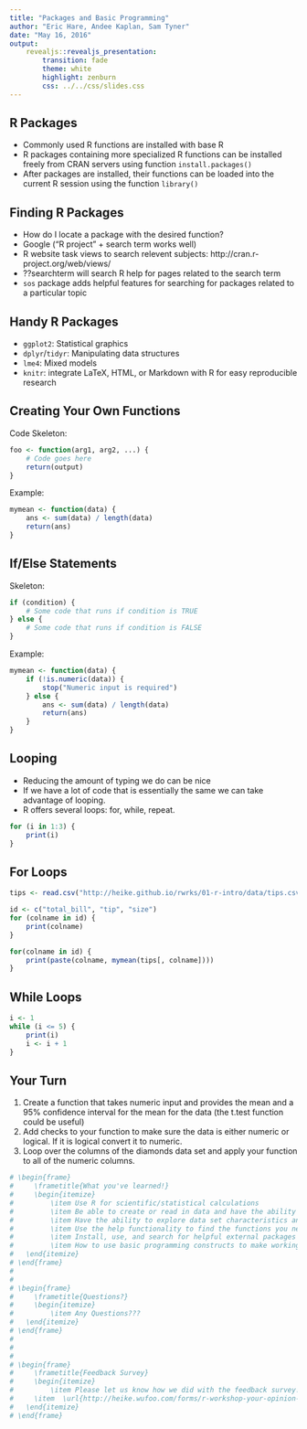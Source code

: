 ```yaml
---
title: "Packages and Basic Programming"
author: "Eric Hare, Andee Kaplan, Sam Tyner"
date: "May 16, 2016"
output: 
    revealjs::revealjs_presentation:
        transition: fade
        theme: white
        highlight: zenburn
        css: ../../css/slides.css
---
```


## R Packages

- Commonly used R functions are installed with base R
- R packages containing more specialized R functions can be installed freely from CRAN servers using function `install.packages()`
- After packages are installed, their functions can be loaded into the current R session using the function `library()`

## Finding R Packages

- How do I locate a package with the desired function?
- Google ("R project" + search term works well)
- R website task views to search relevent subjects: http://cran.r-project.org/web/views/
- ??searchterm will search R help for pages related to the search term
- `sos` package adds helpful features for searching for packages related to a particular topic

## Handy R Packages

- `ggplot2`: Statistical graphics
- `dplyr`/`tidyr`: Manipulating data structures
- `lme4`: Mixed models
- `knitr`: integrate LaTeX, HTML, or Markdown with R for easy reproducible research

## Creating Your Own Functions

Code Skeleton:

```r
foo <- function(arg1, arg2, ...) {
    # Code goes here
    return(output)
}
```

Example:

```r
mymean <- function(data) {
    ans <- sum(data) / length(data)
    return(ans)
}
```

## If/Else Statements

Skeleton:

```r
if (condition) {
    # Some code that runs if condition is TRUE
} else {
    # Some code that runs if condition is FALSE
}
```

Example:

```r
mymean <- function(data) {
    if (!is.numeric(data)) {
        stop("Numeric input is required")
    } else {
        ans <- sum(data) / length(data)
        return(ans)
    }
}
```

## Looping

- Reducing the amount of typing we do can be nice
- If we have a lot of code that is essentially the same we can take advantage of looping.
- R offers several loops: for, while, repeat.

```r
for (i in 1:3) {
    print(i)
}
```

## For Loops

```r
tips <- read.csv("http://heike.github.io/rwrks/01-r-intro/data/tips.csv")

id <- c("total_bill", "tip", "size")
for (colname in id) {
    print(colname)
}

for(colname in id) {
    print(paste(colname, mymean(tips[, colname])))
}
```

## While Loops

```r
i <- 1
while (i <= 5) {
    print(i)
    i <- i + 1
}
```

## Your Turn {#yourturn}

1. Create a function that takes numeric input and provides the mean and a 95% confidence interval for the mean for the data (the t.test function could be useful)
2. Add checks to your function to make sure the data is either numeric or logical.  If it is logical convert it to numeric.
3. Loop over the columns of the diamonds data set and apply your function to all of the numeric columns.

```r
# \begin{frame}
#     \frametitle{What you've learned!}
#     \begin{itemize}
#         \item Use R for scientific/statistical calculations
#         \item Be able to create or read in data and have the ability to manipulate the data accordingly
#         \item Have the ability to explore data set characteristics and calculate summary statistics for real data sets
#         \item Use the help functionality to find the functions you need to do what you want to do
#         \item Install, use, and search for helpful external packages
#         \item How to use basic programming constructs to make working with data easier
#   \end{itemize}
# \end{frame}
# 
# 
# \begin{frame}
#     \frametitle{Questions?}
#     \begin{itemize}
#         \item Any Questions???
#   \end{itemize}
# \end{frame}
# 
# 
# 
# \begin{frame}
#     \frametitle{Feedback Survey}
#     \begin{itemize}
#         \item Please let us know how we did with the feedback survey!
#     \item  \url{http://heike.wufoo.com/forms/r-workshop-your-opinion-matters/}
#   \end{itemize}
# \end{frame}
```
